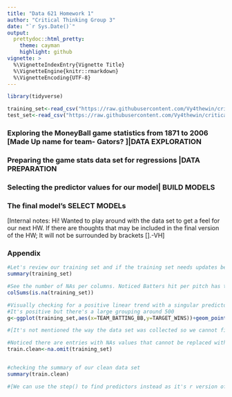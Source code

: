 ```yaml
---
title: "Data 621 Homework 1"
author: "Critical Thinking Group 3"
date: "`r Sys.Date()`"
output:
  prettydoc::html_pretty:
    theme: cayman
    highlight: github
vignette: >
  %\VignetteIndexEntry{Vignette Title}
  %\VignetteEngine{knitr::rmarkdown}
  %\VignetteEncoding{UTF-8}
---
```


```r
library(tidyverse)

training_set<-read_csv("https://raw.githubusercontent.com/Vy4thewin/criticalthinking3/main/moneyball-training-data.csv")
test_set<-read_csv("https://raw.githubusercontent.com/Vy4thewin/criticalthinking3/main/moneyball-evaluation-data.csv")
````

### Exploring the MoneyBall game statistics from 1871 to 2006 [Made Up name for team- Gators? ]|DATA EXPLORATION 
### Preparing the game stats data set for regressions |DATA PREPARATION
### Selecting the predictor values for our model| BUILD MODELS 
### The final model's SELECT MODELs


[Internal notes:
Hi! Wanted to play around with the data set to get a feel for our next HW. If there are thoughts that may be included in the final version of the HW; It will not be surrounded by brackets [].-VH
]


### Appendix

```r
#Let's review our training set and if the training set needs updates before its process
summary(training_set)

#See the number of NAs per columns. Noticed Batters hit per pitch has the highest 
colSums(is.na(training_set))

#Visually checking for a positive linear trend with a singular predictor value
#It's positive but there's a large grouping around 500
g<-ggplot(training_set,aes(x=TEAM_BATTING_BB,y=TARGET_WINS))+geom_point()

#[It's not mentioned the way the data set was collected so we cannot fill NAs as zeros. We can remove all NAs which shrinks our data set to 191. Removing columns w/ Na may removed predictors with the best influence on the Wins of this team ]

#Noticed there are entries with NAs values that cannot be replaced with a formula. These entries will be removed from the training_set to prevent a inaccurate model
train.clean<-na.omit(training_set)


#checking the summary of our clean data set
summary(train.clean)

#[We can use the step() to find predictors instead as it's r version of the stepwise algorithm instead of the manually creating three models but we can also come up for the journey]


````



